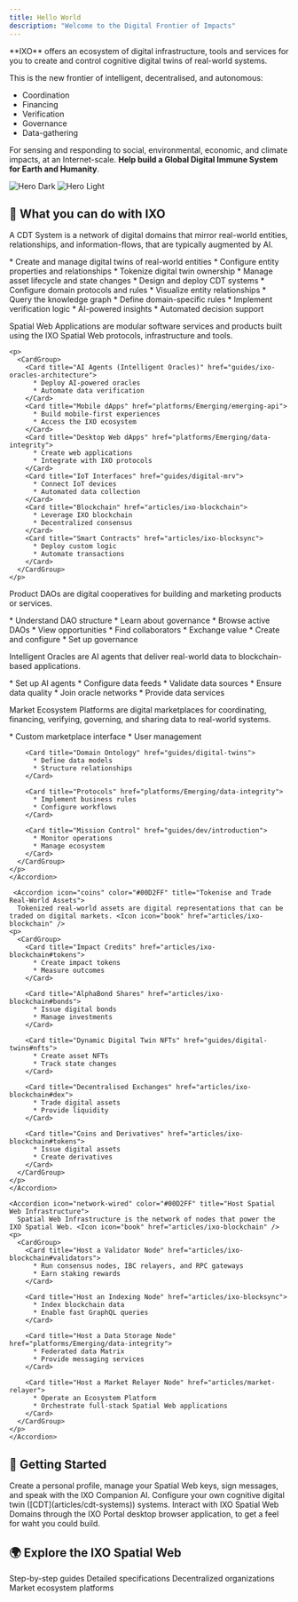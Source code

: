 ```yaml
---
title: Hello World
description: "Welcome to the Digital Frontier of Impacts"
---
```


<Tip>
  **IXO** offers an ecosystem of digital infrastructure, tools and services for you to create and control cognitive digital twins of real-world systems. 
  
  This is the new frontier of intelligent, decentralised, and autonomous:
  * Coordination
  * Financing
  * Verification
  * Governance
  * Data-gathering
  
  For sensing and responding to social, environmental, economic, and climate impacts, at an Internet-scale.
  **Help build a Global Digital Immune System for Earth and Humanity**.
</Tip>

<img alt="Hero Dark" className="hidden dark:block" src="/images/ixoworld.png" />
<img alt="Hero Light" className="block dark:hidden" src="/images/ixoworld.png" />

## 🦋  What you can do with IXO

<AccordionGroup>
  <Accordion icon="brain" title="Create Cognitive Digital Twins"> 
    A CDT System is a network of digital domains that mirror real-world entities, relationships, and information-flows, that are typically augmented by AI. <Icon icon="book" href="articles/cdt-systems" />
    <p>
      <CardGroup>
        <Card title="Entity Domains" href="guides/digital-twins">
          * Create and manage digital twins of real-world entities
          * Configure entity properties and relationships
        </Card>
        <Card title="Dynamic NFTs" href="guides/digital-twins#nfts">
          * Tokenize digital twin ownership
          * Manage asset lifecycle and state changes
        </Card>
        <Card title="IXO Studio" href="https://ixo.world/studio">
          * Design and deploy CDT systems
          * Configure domain protocols and rules
        </Card>
        <Card title="IXO Graph" href="articles/ixo-matrix">
          * Visualize entity relationships
          * Query the knowledge graph
        </Card>
        <Card title="Domain Protocols" href="guides/dev/introduction">
          * Define domain-specific rules
          * Implement verification logic
        </Card>        
        <Card title="Domain Intelligence" href="articles/ixo-oracles">
          * AI-powered insights
          * Automated decision support
        </Card>
      </CardGroup>
    </p>
  </Accordion>
  
  <Accordion icon="globe" color="#00D2FF" title="Build Spatial Web Applications">
    Spatial Web Applications are modular software services and products built using the IXO Spatial Web protocols, infrastructure and tools. <Icon icon="book" href="articles/spatial-web-applications" />

    <p>
      <CardGroup>
        <Card title="AI Agents (Intelligent Oracles)" href="guides/ixo-oracles-architecture">
          * Deploy AI-powered oracles
          * Automate data verification
        </Card>
        <Card title="Mobile dApps" href="platforms/Emerging/emerging-api">
          * Build mobile-first experiences
          * Access the IXO ecosystem
        </Card>
        <Card title="Desktop Web dApps" href="platforms/Emerging/data-integrity">
          * Create web applications
          * Integrate with IXO protocols
        </Card>
        <Card title="IoT Interfaces" href="guides/digital-mrv">
          * Connect IoT devices
          * Automated data collection
        </Card>
        <Card title="Blockchain" href="articles/ixo-blockchain">
          * Leverage IXO blockchain
          * Decentralized consensus
        </Card>
        <Card title="Smart Contracts" href="articles/ixo-blocksync">
          * Deploy custom logic
          * Automate transactions
        </Card>
      </CardGroup>
    </p>
  </Accordion>

   <Accordion icon="circles-overlap" color="#00D2FF" title="Contribute to a Product DAO">
    Product DAOs are digital cooperatives for building and marketing products or services. <Icon icon="book" href="articles/product-daos" />
    <p>
      <CardGroup>
        <Card title="What is a Product DAO?" href="articles/product-daos#introduction">
          * Understand DAO structure
          * Learn about governance
        </Card>
        <Card title="Explore Product DAOs" href="https://ixo.world/daos">
          * Browse active DAOs
          * View opportunities
        </Card>
        <Card title="Match Requests and Offers" href="platforms/Emerging/emerging-api#marketplace">
          * Find collaborators
          * Exchange value
        </Card>
        <Card title="Launch your own Product DAO" href="guides/dev/introduction#daos">
          * Create and configure
          * Set up governance
        </Card>
      </CardGroup>
    </p>
  </Accordion>

  <Accordion icon="sparkles" color="#00D2FF" title="Deliver Intelligent Oracle Services">
    Intelligent Oracles are AI agents that deliver real-world data to blockchain-based applications. <Icon icon="book" href="articles/ixo-oracles" />
    <p>
      <CardGroup>
        <Card title="Deploy Oracle Services" href="guides/ixo-oracles-architecture">
          * Set up AI agents
          * Configure data feeds
        </Card>
        <Card title="Data Verification" href="platforms/Emerging/data-integrity">
          * Validate data sources
          * Ensure data quality
        </Card>
        <Card title="Oracle Networks" href="articles/ixo-oracles">
          * Join oracle networks
          * Provide data services
        </Card>
      </CardGroup>
    </p>
    </Accordion>

  <Accordion icon="planet-ringed" color="#00D2FF" title="Operate a Market Ecosystem Platform">
    Market Ecosystem Platforms are digital marketplaces for coordinating, financing, verifying, governing, and sharing data to real-world systems. <Icon icon="book" href="platforms/Emerging/emerging-api" />
    <p>
      <CardGroup>
        <Card title="Web Portal" href="platforms/Emerging/emerging-api">
          * Custom marketplace interface
          * User management
        </Card>
        
        <Card title="Domain Ontology" href="guides/digital-twins">
          * Define data models
          * Structure relationships
        </Card>

        <Card title="Protocols" href="platforms/Emerging/data-integrity">
          * Implement business rules
          * Configure workflows
        </Card>
          
        <Card title="Mission Control" href="guides/dev/introduction">
          * Monitor operations
          * Manage ecosystem
        </Card>
      </CardGroup>
    </p>
    </Accordion>

     <Accordion icon="coins" color="#00D2FF" title="Tokenise and Trade Real-World Assets">
      Tokenized real-world assets are digital representations that can be traded on digital markets. <Icon icon="book" href="articles/ixo-blockchain" />
    <p>
      <CardGroup>
        <Card title="Impact Credits" href="articles/ixo-blockchain#tokens">
          * Create impact tokens
          * Measure outcomes
        </Card>
        
        <Card title="AlphaBond Shares" href="articles/ixo-blockchain#bonds">
          * Issue digital bonds
          * Manage investments
        </Card>

        <Card title="Dynamic Digital Twin NFTs" href="guides/digital-twins#nfts">
          * Create asset NFTs
          * Track state changes
        </Card>
          
        <Card title="Decentralised Exchanges" href="articles/ixo-blockchain#dex">
          * Trade digital assets
          * Provide liquidity
        </Card>

        <Card title="Coins and Derivatives" href="articles/ixo-blockchain#tokens">
          * Issue digital assets
          * Create derivatives
        </Card>
      </CardGroup>
    </p>
    </Accordion>

    <Accordion icon="network-wired" color="#00D2FF" title="Host Spatial Web Infrastructure">
      Spatial Web Infrastructure is the network of nodes that power the IXO Spatial Web. <Icon icon="book" href="articles/ixo-blockchain" />
    <p>
      <CardGroup>
        <Card title="Host a Validator Node" href="articles/ixo-blockchain#validators">
          * Run consensus nodes, IBC relayers, and RPC gateways
          * Earn staking rewards
        </Card>

        <Card title="Host an Indexing Node" href="articles/ixo-blocksync">
          * Index blockchain data
          * Enable fast GraphQL queries
        </Card>

        <Card title="Host a Data Storage Node" href="platforms/Emerging/data-integrity">
          * Federated data Matrix
          * Provide messaging services
        </Card>

        <Card title="Host a Market Relayer Node" href="articles/market-relayer">
          * Operate an Ecosystem Platform
          * Orchestrate full-stack Spatial Web applications
        </Card>
      </CardGroup> 
    </p>
    </Accordion>
</AccordionGroup>

## 🚀  Getting Started

<Tabs>
  <Tab title="IXO Mobile">
    <Card title="IXO Mobile" img="images/ixo-mobile.png" href="https://mobile.impacts.download/">
      Create a personal profile, manage your Spatial Web keys, sign messages, and speak with the IXO Companion AI.
    </Card>
  </Tab>
  <Tab title="IXO Studio">
    <Card title="IXO Studio" img="images/ixo-studio.png" href="https://ixo.world/studio">
      Configure your own cognitive digital twin ([CDT](articles/cdt-systems)) systems.
    </Card>
  </Tab>
  <Tab title="IXO Portal">
    <Card title="IXO Portal" img="images/ixo-portal.png" href="https://ixo.world/portal">
      Interact with IXO Spatial Web Domains through the IXO Portal desktop browser application, to get a feel for waht you could build.
    </Card>
  </Tab>
</Tabs>

## 🌍  Explore the IXO Spatial Web

<CardGroup>
  <Card title="Tutorials" icon="hand-pointer" href="/guides/hands-on">
    Step-by-step guides
  </Card>
  <Card title="API References" icon="code" href="/api-docs/introduction">
    Detailed specifications
  </Card>
  <Card title="Product DAOs" icon="building" href="/articles/product-daos">
    Decentralized organizations
  </Card>
  <Card title="Platforms" icon="rocket" href="/platforms/Emerging/intro-emerging">
    Market ecosystem platforms
  </Card>
</CardGroup>

